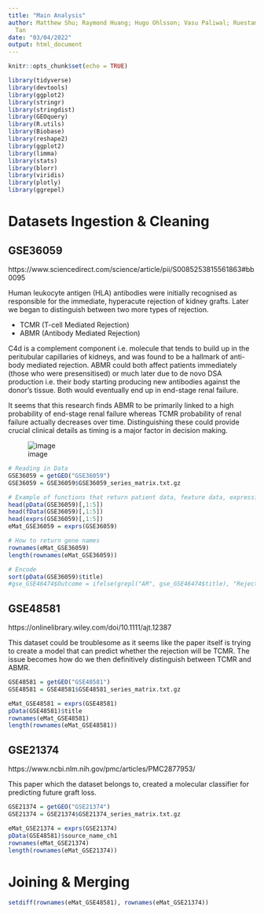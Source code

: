 ```yaml
---
title: "Main Analysis"
author: Matthew Shu; Raymond Huang; Hugo Ohlsson; Vasu Paliwal; Ruestam Bhangal; Jiani
  Tan
date: "03/04/2022"
output: html_document
---
```


```r
knitr::opts_chunk$set(echo = TRUE)
```

```r
library(tidyverse)
library(devtools)
library(ggplot2)
library(stringr)
library(stringdist)
library(GEOquery) 
library(R.utils)
library(Biobase)
library(reshape2)
library(ggplot2)
library(limma)
library(stats)
library(blorr)
library(viridis)
library(plotly)
library(ggrepel)
```

# Datasets Ingestion & Cleaning

## GSE36059

https://www.sciencedirect.com/science/article/pii/S0085253815561863#bb0095



Human leukocyte antigen (HLA) antibodies were initially recognised as responsible for the immediate, hyperacute rejection of kidney grafts. Later we began to distinguish between two more types of rejection.

*  TCMR (T-cell Mediated Rejection) 
*  ABMR (Antibody Mediated Rejection)

C4d is a complement component i.e. molecule that tends to build up in the peritubular capillaries of kidneys, and was found to be a hallmark of anti-body mediated rejection. ABMR could both affect patients immediately (those who were presensitised) or much later due to de novo DSA production i.e. their body starting producing new antibodies against the donor's tissue. Both would eventually end up in end-stage renal failure.

It seems that this research finds ABMR to be primarily linked to a high probability of end-stage renal failure whereas TCMR probability of renal failure actually decreases over time. Distinguishing these could provide crucial clinical details as timing is a major factor in decision making.

![image](https://ars.els-cdn.com/content/image/1-s2.0-S0085253815561863-gr1.jpg)

```r
# Reading in Data
GSE36059 = getGEO("GSE36059")
GSE36059 = GSE36059$GSE36059_series_matrix.txt.gz

# Example of functions that return patient data, feature data, expression matrix
head(pData(GSE36059)[,1:5])
head(fData(GSE36059)[,1:5])
head(exprs(GSE36059)[,1:5])
eMat_GSE36059 = exprs(GSE36059)

# How to return gene names
rownames(eMat_GSE36059)
length(rownames(eMat_GSE36059))

# Encode
sort(pData(GSE36059)$title)
#gse_GSE46474$Outcome = ifelse(grepl("AR", gse_GSE46474$title), "Rejection", "Stable")

```

## GSE48581

https://onlinelibrary.wiley.com/doi/10.1111/ajt.12387

This dataset could be troublesome as it seems like the paper itself is trying to create a model that can predict whether the rejection will be TCMR. The issue becomes how do we then definitively distinguish between TCMR and ABMR.

```r
GSE48581 = getGEO("GSE48581")
GSE48581 = GSE48581$GSE48581_series_matrix.txt.gz

eMat_GSE48581 = exprs(GSE48581)
pData(GSE48581)$title
rownames(eMat_GSE48581)
length(rownames(eMat_GSE48581))
```


## GSE21374

https://www.ncbi.nlm.nih.gov/pmc/articles/PMC2877953/

This paper which the dataset belongs to, created a molecular classifier for predicting future graft loss.

```r
GSE21374 = getGEO("GSE21374")
GSE21374 = GSE21374$GSE21374_series_matrix.txt.gz

eMat_GSE21374 = exprs(GSE21374)
pData(GSE48581)$source_name_ch1
rownames(eMat_GSE21374)
length(rownames(eMat_GSE21374))
```

# Joining & Merging


```r

setdiff(rownames(eMat_GSE48581), rownames(eMat_GSE21374))


```